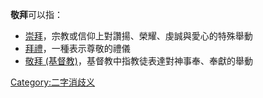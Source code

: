 
'''敬拜'''可以指：
* [[崇拜|崇拜]]，宗教或信仰上對讚揚、榮耀、虔誠與愛心的特殊舉動
* [[拜禮|拜禮]]，一種表示尊敬的禮儀
* [[敬拜_(基督教)|敬拜 (基督教)]]，基督教中指教徒表達對神事奉、奉獻的舉動
{{disambig}}

[[Category:二字消歧义|Category:二字消歧义]]